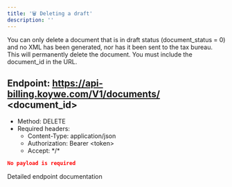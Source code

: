 ```yaml
---
title: '🗑️ Deleting a draft'
description: ''
---
```


You can only delete a document that is in draft status (document_status = 0) and no XML has been generated, nor has it been
sent to the tax bureau.
This will permanently delete the document. You must include the document_id in the URL.

## Endpoint: https://api-billing.koywe.com/V1/documents/ \<document_id\>
* Method: DELETE
* Required headers:
  * Content-Type: application/json
  * Authorization: Bearer \<token\>
  * Accept: \*/\*

```json
No payload is required
```

<CardGroup cols={1}>
    <Card
        title="API Reference DELETE /documents"
        icon="terminal"
        href="/api-reference/endpoint/create-a-new-document"
    >
        Detailed endpoint documentation
    </Card>
</CardGroup>